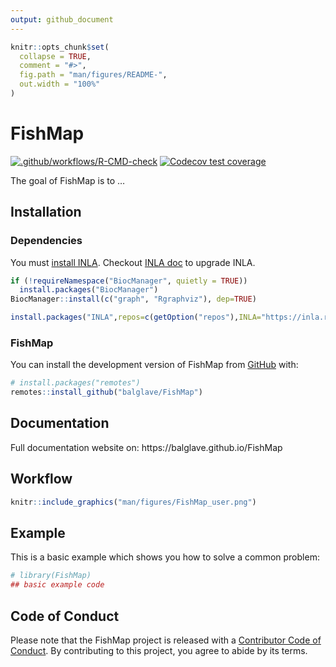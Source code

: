 ```yaml
---
output: github_document
---
```


<!-- README.md is generated from README.Rmd. Please edit that file -->

```r
knitr::opts_chunk$set(
  collapse = TRUE,
  comment = "#>",
  fig.path = "man/figures/README-",
  out.width = "100%"
)
```

# FishMap

<!-- badges: start -->
[![.github/workflows/R-CMD-check](https://github.com/balglave/FishMap/actions/workflows/.github/workflows/R-CMD-check.yaml/badge.svg)](https://github.com/balglave/FishMap/actions/workflows/.github/workflows/R-CMD-check.yaml)
[![Codecov test coverage](https://codecov.io/gh/balglave/FishMap/branch/main/graph/badge.svg)](https://app.codecov.io/gh/balglave/FishMap?branch=main)
<!-- badges: end -->

The goal of FishMap is to ...

## Installation

### Dependencies

You must [install INLA](https://www.r-inla.org/download-install).
Checkout [INLA doc](https://www.r-inla.org/download-install) to upgrade INLA.

```r
if (!requireNamespace("BiocManager", quietly = TRUE))
  install.packages("BiocManager")
BiocManager::install(c("graph", "Rgraphviz"), dep=TRUE)

install.packages("INLA",repos=c(getOption("repos"),INLA="https://inla.r-inla-download.org/R/stable"), dep=TRUE)
```


### FishMap

You can install the development version of FishMap from [GitHub](https://github.com/) with:

``` r
# install.packages("remotes")
remotes::install_github("balglave/FishMap")
```

## Documentation

Full documentation website on: https://balglave.github.io/FishMap

## Workflow

```r
knitr::include_graphics("man/figures/FishMap_user.png")
```


## Example

This is a basic example which shows you how to solve a common problem:

```r
# library(FishMap)
## basic example code
```


## Code of Conduct

Please note that the FishMap project is released with a [Contributor Code of Conduct](https://contributor-covenant.org/version/2/1/CODE_OF_CONDUCT.html). By contributing to this project, you agree to abide by its terms.
